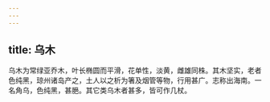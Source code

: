 ```yaml
---
---
---
```

title: 乌木
---



乌木为常绿亚乔木，叶长椭圆而平滑，花单性，淡黄，雌雄同株。其木坚实，老者色纯黑，琼州诸岛产之，土人以之析为箸及烟管等物，行用甚广。志称出海南。一名角乌，色纯黑，甚脃。其它类乌木者甚多，皆可作几杖。